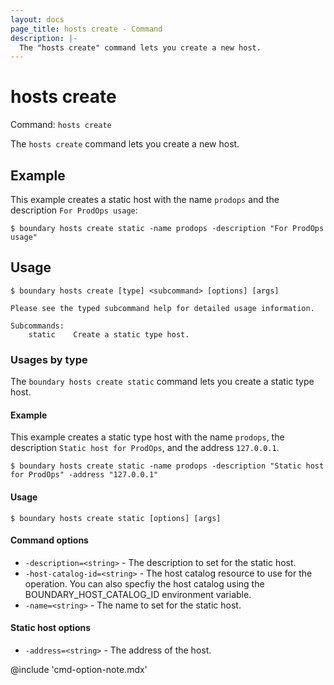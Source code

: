 ```yaml
---
layout: docs
page_title: hosts create - Command
description: |-
  The "hosts create" command lets you create a new host.
---
```


# hosts create

Command: `hosts create`

The `hosts create` command lets you create a new host.

## Example

This example creates a static host with the name `prodops` and the description `For ProdOps usage`:

```shell-session
$ boundary hosts create static -name prodops -description "For ProdOps usage"
```

## Usage

<CodeBlockConfig hideClipboard>

```shell-session
$ boundary hosts create [type] <subcommand> [options] [args]

Please see the typed subcommand help for detailed usage information.

Subcommands:
    static    Create a static type host.
```

</CodeBlockConfig>

### Usages by type

The `boundary hosts create static` command lets you create a static type host.

#### Example

This example creates a static type host with the name `prodops`, the description `Static host for ProdOps`, and the address `127.0.0.1`.

```shell-session
$ boundary hosts create static -name prodops -description "Static host for ProdOps" -address "127.0.0.1"
```

#### Usage

<CodeBlockConfig hideClipboard>

```shell-session
$ boundary hosts create static [options] [args]
```

</CodeBlockConfig>

#### Command options

- `-description=<string>` - The description to set for the static host.
- `-host-catalog-id=<string>` - The host catalog resource to use for the operation.
You can also specfiy the host catalog using the BOUNDARY_HOST_CATALOG_ID environment variable.
- `-name=<string>` - The name to set for the static host.

#### Static host options

- `-address=<string>` - The address of the host.

@include 'cmd-option-note.mdx'